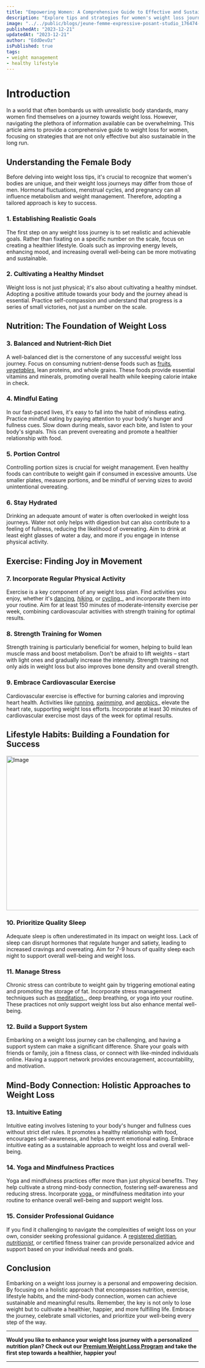 ```yaml
---
title: "Empowering Women: A Comprehensive Guide to Effective and Sustainable Weight Loss"
description: "Explore tips and strategies for women's weight loss journey with a focus on effectiveness and sustainability."
image: "../../public/blogs/jeune-femme-expressive-posant-studio_176474-36221.jpg"
publishedAt: "2023-12-21"
updatedAt: "2023-12-21"
author: "EddDevDz"
isPublished: true
tags:
- weight management
- healthy lifestyle
---
```



# Introduction

In a world that often bombards us with unrealistic body standards, many women find themselves on a journey towards weight loss. However, navigating the plethora of information available can be overwhelming. This article aims to provide a comprehensive guide to weight loss for women, focusing on strategies that are not only effective but also sustainable in the long run.

## Understanding the Female Body

Before delving into weight loss tips, it's crucial to recognize that women's bodies are unique, and their weight loss journeys may differ from those of men. Hormonal fluctuations, menstrual cycles, and pregnancy can all influence metabolism and weight management. Therefore, adopting a tailored approach is key to success.

### 1. Establishing Realistic Goals

The first step on any weight loss journey is to set realistic and achievable goals. Rather than fixating on a specific number on the scale, focus on creating a healthier lifestyle. Goals such as improving energy levels, enhancing mood, and increasing overall well-being can be more motivating and sustainable.

### 2. Cultivating a Healthy Mindset

Weight loss is not just physical; it's also about cultivating a healthy mindset. Adopting a positive attitude towards your body and the journey ahead is essential. Practice self-compassion and understand that progress is a series of small victories, not just a number on the scale.

## Nutrition: The Foundation of Weight Loss

### 3. Balanced and Nutrient-Rich Diet

A well-balanced diet is the cornerstone of any successful weight loss journey. Focus on consuming nutrient-dense foods such as [fruits](#)_, [vegetables](#)_, lean proteins, and whole grains. These foods provide essential vitamins and minerals, promoting overall health while keeping calorie intake in check.

### 4. Mindful Eating

In our fast-paced lives, it's easy to fall into the habit of mindless eating. Practice mindful eating by paying attention to your body's hunger and fullness cues. Slow down during meals, savor each bite, and listen to your body's signals. This can prevent overeating and promote a healthier relationship with food.

### 5. Portion Control

Controlling portion sizes is crucial for weight management. Even healthy foods can contribute to weight gain if consumed in excessive amounts. Use smaller plates, measure portions, and be mindful of serving sizes to avoid unintentional overeating.

### 6. Stay Hydrated

Drinking an adequate amount of water is often overlooked in weight loss journeys. Water not only helps with digestion but can also contribute to a feeling of fullness, reducing the likelihood of overeating. Aim to drink at least eight glasses of water a day, and more if you engage in intense physical activity.

## Exercise: Finding Joy in Movement

### 7. Incorporate Regular Physical Activity

Exercise is a key component of any weight loss plan. Find activities you enjoy, whether it's [dancing](#)_, [hiking](#)_, or [cycling](#)_, and incorporate them into your routine. Aim for at least 150 minutes of moderate-intensity exercise per week, combining cardiovascular activities with strength training for optimal results.

### 8. Strength Training for Women

Strength training is particularly beneficial for women, helping to build lean muscle mass and boost metabolism. Don't be afraid to lift weights – start with light ones and gradually increase the intensity. Strength training not only aids in weight loss but also improves bone density and overall strength.

### 9. Embrace Cardiovascular Exercise

Cardiovascular exercise is effective for burning calories and improving heart health. Activities like [running](#)_, [swimming](#)_, and [aerobics](#)_ elevate the heart rate, supporting weight loss efforts. Incorporate at least 30 minutes of cardiovascular exercise most days of the week for optimal results.

## Lifestyle Habits: Building a Foundation for Success

[<Image
  src="/blogs/loss-weight-for-wemon.avif"
  width="718"
  height="404"
  alt="Image"
  sizes="100vw"
/>](https://jvz4.com/c/3029667/293811)


### 10. Prioritize Quality Sleep

Adequate sleep is often underestimated in its impact on weight loss. Lack of sleep can disrupt hormones that regulate hunger and satiety, leading to increased cravings and overeating. Aim for 7-9 hours of quality sleep each night to support overall well-being and weight loss.

### 11. Manage Stress

Chronic stress can contribute to weight gain by triggering emotional eating and promoting the storage of fat. Incorporate stress management techniques such as [meditation](#)_, deep breathing, or yoga into your routine. These practices not only support weight loss but also enhance mental well-being.

### 12. Build a Support System

Embarking on a weight loss journey can be challenging, and having a support system can make a significant difference. Share your goals with friends or family, join a fitness class, or connect with like-minded individuals online. Having a support network provides encouragement, accountability, and motivation.

## Mind-Body Connection: Holistic Approaches to Weight Loss

### 13. Intuitive Eating

Intuitive eating involves listening to your body's hunger and fullness cues without strict diet rules. It promotes a healthy relationship with food, encourages self-awareness, and helps prevent emotional eating. Embrace intuitive eating as a sustainable approach to weight loss and overall well-being.

### 14. Yoga and Mindfulness Practices

Yoga and mindfulness practices offer more than just physical benefits. They help cultivate a strong mind-body connection, fostering self-awareness and reducing stress. Incorporate [yoga](#)_ or mindfulness meditation into your routine to enhance overall well-being and support weight loss.

### 15. Consider Professional Guidance

If you find it challenging to navigate the complexities of weight loss on your own, consider seeking professional guidance. A [registered dietitian](#)_, [nutritionist](#)_, or certified fitness trainer can provide personalized advice and support based on your individual needs and goals.

## Conclusion

Embarking on a weight loss journey is a personal and empowering decision. By focusing on a holistic approach that encompasses nutrition, exercise, lifestyle habits, and the mind-body connection, women can achieve sustainable and meaningful results. Remember, the key is not only to lose weight but to cultivate a healthier, happier, and more fulfilling life. Embrace the journey, celebrate small victories, and prioritize your well-being every step of the way.

---

**Would you like to enhance your weight loss journey with a personalized nutrition plan? Check out our [Premium Weight Loss Program](https://jvz4.com/c/3029667/293811) and take the first step towards a healthier, happier you!**

---
